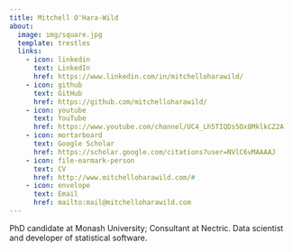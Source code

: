 ```yaml
---
title: Mitchell O'Hara-Wild
about:
  image: img/square.jpg
  template: trestles
  links:
    - icon: linkedin
      text: LinkedIn
      href: https://www.linkedin.com/in/mitchelloharawild/
    - icon: github
      text: GitHub
      href: https://github.com/mitchelloharawild/
    - icon: youtube
      text: YouTube
      href: https://www.youtube.com/channel/UC4_Lh5TIQDs5Ox8MklkCZ2A
    - icon: mortarboard
      text: Google Scholar
      href: https://scholar.google.com/citations?user=NVlC6vMAAAAJ
    - icon: file-earmark-person
      text: CV
      href: http://www.mitchelloharawild.com/#
    - icon: envelope
      text: Email
      href: mailto:mail@mitchelloharawild.com
---
```


PhD candidate at Monash University; Consultant at Nectric. Data scientist and developer of statistical software.